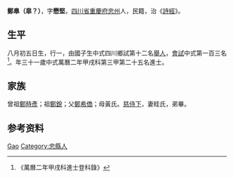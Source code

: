 {{明清人物信息框
| 姓名 = 鄭臯
| 原名 =
| 圖片名稱= 
| 圖片大小 =
| 圖片說明 = 
| 最高職務 =
| 國家 = 大明 
| 爵位 =
| 籍貫 = [[四川省|四川省]][[重慶府|重慶府]][[忠州|忠州]]
| 族裔 = 
| 旗籍 = 
| 字號 = 
| 諡號 =
| 出生日期 = 八月初五日
| 出生地點 =
| 逝世日期 = 
| 逝世地點 =
| 墓葬 =
| 配偶 = 眭氏
| 親屬 = 曾祖[[鄭時彥|鄭時彥]]，祖[[鄭銳|鄭銳]]，父[[鄭希僑|鄭希僑]]，母黃氏
| 出身 =
* 萬曆元年癸酉科舉人
* 萬曆二年甲戌科進士
| 經歷 =
| 著作 =  
*
*
*
}}
'''鄭臯（皐？）'''{{BD|1544年||1603年||}}，字'''懋堅'''，[[四川省|四川省]][[重慶府|重慶府]][[忠州|忠州]]人，民籍，治《[[詩經|詩經]]》。

== 生平 ==
八月初五日生，行一，由國子生中式四川鄉試第十二名[[舉人|舉人]]，[[會試|會試]]中式第一百三名<ref>《萬曆二年甲戌科進士登科錄》</ref>。年三十一歲中式萬曆二年甲戌科第三甲第二十五名進士。

== 家族 ==
曾祖[[鄭時彥|鄭時彥]]；祖[[鄭銳|鄭銳]]；父[[鄭希僑|鄭希僑]]；母黃氏。[[慈侍下|慈侍下]]，妻眭氏，弟畢。

== 参考资料 ==
{{reflist}}

{{明朝人物小作品}}
{{萬曆二年甲戌科殿试金榜}}

{{Authority control}}
{{DEFAULTSORT:Zheng郑}}
[[Category:郑姓|Gao]]
[[Category:忠縣人|Category:忠縣人]]